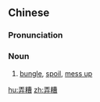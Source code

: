 ==Chinese==
{{zh-forms}}

===Pronunciation===
{{zh-pron
|m=nòngzāo
|cat=n
}}

===Noun===
{{zh-noun}}

# [[bungle]], [[spoil]], [[mess up]]

[[hu:弄糟]]
[[zh:弄糟]]